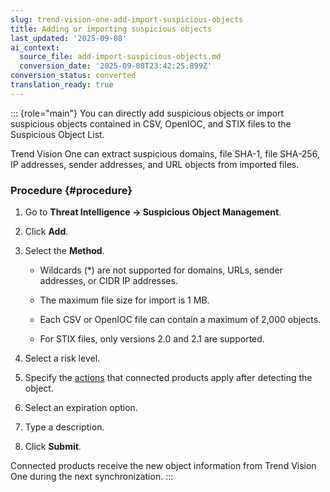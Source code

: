 ```yaml
---
slug: trend-vision-one-add-import-suspicious-objects
title: Adding or importing suspicious objects
last_updated: '2025-09-08'
ai_context:
  source_file: add-import-suspicious-objects.md
  conversion_date: '2025-09-08T23:42:25.899Z'
conversion_status: converted
translation_ready: true
---
```


::: {role="main"}
You can directly add suspicious objects or import suspicious objects contained in CSV, OpenIOC, and STIX files to the Suspicious Object List.

Trend Vision One can extract suspicious domains, file SHA-1, file SHA-256, IP addresses, sender addresses, and URL objects from imported files.

### Procedure {#procedure}

1.  Go to **Threat Intelligence → Suspicious Object Management**.

2.  Click **Add**.

3.  Select the **Method**.

    - Wildcards (\*) are not supported for domains, URLs, sender addresses, or CIDR IP addresses.

    - The maximum file size for import is 1 MB.

    - Each CSV or OpenIOC file can contain a maximum of 2,000 objects.

    - For STIX files, only versions 2.0 and 2.1 are supported.

4.  Select a risk level.

5.  Specify the [actions](suspicious-object-actions.mdx) that connected products apply after detecting the object.

6.  Select an expiration option.

7.  Type a description.

8.  Click **Submit**.

Connected products receive the new object information from Trend Vision One during the next synchronization.
:::
